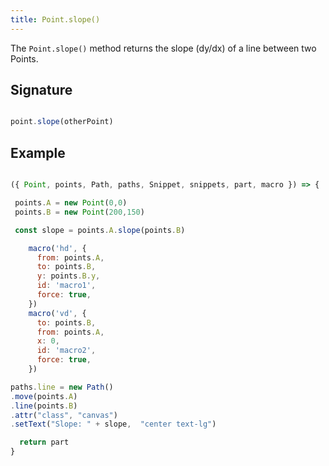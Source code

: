```yaml
---
title: Point.slope()
---
```


The `Point.slope()` method returns the slope (dy/dx) of a line between two Points.

## Signature

```js

point.slope(otherPoint)

```

## Example

<Example caption="An example of the Point.slope() method">

```js

({ Point, points, Path, paths, Snippet, snippets, part, macro }) => {

 points.A = new Point(0,0)
 points.B = new Point(200,150)

 const slope = points.A.slope(points.B)

    macro('hd', {
      from: points.A,
      to: points.B,
      y: points.B.y,
      id: 'macro1',
      force: true,
    })
    macro('vd', {
      to: points.B,
      from: points.A,
      x: 0,
      id: 'macro2',
      force: true,
    })

paths.line = new Path()
.move(points.A)
.line(points.B)
.attr("class", "canvas")
.setText("Slope: " + slope,  "center text-lg")

  return part
}

```
</Example>
